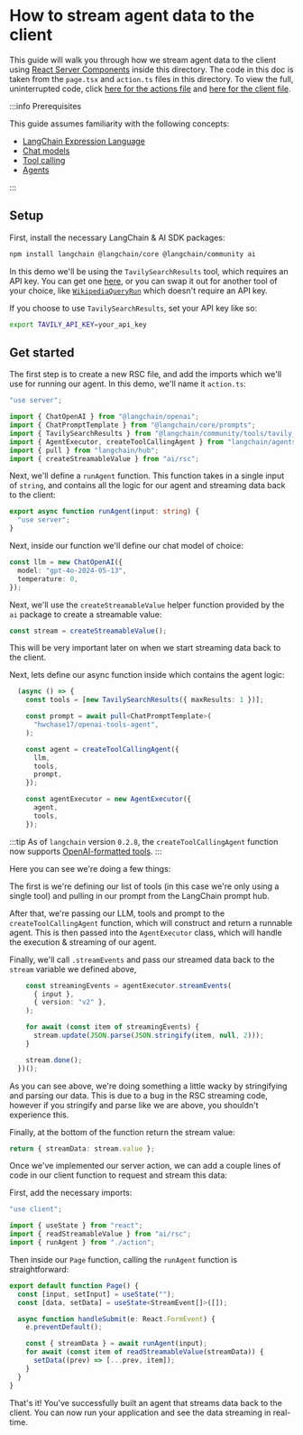 # How to stream agent data to the client

This guide will walk you through how we stream agent data to the client using [React Server Components](https://react.dev/reference/rsc/server-components) inside this directory.
The code in this doc is taken from the `page.tsx` and `action.ts` files in this directory. To view the full, uninterrupted code, click [here for the actions file](https://github.com/langchain-ai/langchain-nextjs-template/blob/main/app/ai_sdk/agent/action.ts)
and [here for the client file](https://github.com/langchain-ai/langchain-nextjs-template/blob/main/app/ai_sdk/agent/page.tsx).

:::info Prerequisites

This guide assumes familiarity with the following concepts:

- [LangChain Expression Language](/docs/concepts#langchain-expression-language)
- [Chat models](/docs/concepts#chat-models)
- [Tool calling](/docs/concepts#functiontool-calling)
- [Agents](/docs/concepts#agents)

:::

## Setup

First, install the necessary LangChain & AI SDK packages:

```bash npm2yarn
npm install langchain @langchain/core @langchain/community ai
```

In this demo we'll be using the `TavilySearchResults` tool, which requires an API key. You can get one [here](https://app.tavily.com/), or you can swap it out for another tool of your choice, like
[`WikipediaQueryRun`](/docs/integrations/tools/wikipedia) which doesn't require an API key.

If you choose to use `TavilySearchResults`, set your API key like so:

```bash
export TAVILY_API_KEY=your_api_key
```

## Get started

The first step is to create a new RSC file, and add the imports which we'll use for running our agent. In this demo, we'll name it `action.ts`:

```typescript action.ts
"use server";

import { ChatOpenAI } from "@langchain/openai";
import { ChatPromptTemplate } from "@langchain/core/prompts";
import { TavilySearchResults } from "@langchain/community/tools/tavily_search";
import { AgentExecutor, createToolCallingAgent } from "langchain/agents";
import { pull } from "langchain/hub";
import { createStreamableValue } from "ai/rsc";
```

Next, we'll define a `runAgent` function. This function takes in a single input of `string`, and contains all the logic for our agent and streaming data back to the client:

```typescript action.ts
export async function runAgent(input: string) {
  "use server";
}
```

Next, inside our function we'll define our chat model of choice:

```typescript action.ts
const llm = new ChatOpenAI({
  model: "gpt-4o-2024-05-13",
  temperature: 0,
});
```

Next, we'll use the `createStreamableValue` helper function provided by the `ai` package to create a streamable value:

```typescript action.ts
const stream = createStreamableValue();
```

This will be very important later on when we start streaming data back to the client.

Next, lets define our async function inside which contains the agent logic:

```typescript action.ts
  (async () => {
    const tools = [new TavilySearchResults({ maxResults: 1 })];

    const prompt = await pull<ChatPromptTemplate>(
      "hwchase17/openai-tools-agent",
    );

    const agent = createToolCallingAgent({
      llm,
      tools,
      prompt,
    });

    const agentExecutor = new AgentExecutor({
      agent,
      tools,
    });
```

:::tip
As of `langchain` version `0.2.8`, the `createToolCallingAgent` function now supports [OpenAI-formatted tools](https://api.js.langchain.com/interfaces/langchain_core.language_models_base.ToolDefinition.html).
:::

Here you can see we're doing a few things:

The first is we're defining our list of tools (in this case we're only using a single tool) and pulling in our prompt from the LangChain prompt hub.

After that, we're passing our LLM, tools and prompt to the `createToolCallingAgent` function, which will construct and return a runnable agent.
This is then passed into the `AgentExecutor` class, which will handle the execution & streaming of our agent.

Finally, we'll call `.streamEvents` and pass our streamed data back to the `stream` variable we defined above,

```typescript action.ts
    const streamingEvents = agentExecutor.streamEvents(
      { input },
      { version: "v2" },
    );

    for await (const item of streamingEvents) {
      stream.update(JSON.parse(JSON.stringify(item, null, 2)));
    }

    stream.done();
  })();
```

As you can see above, we're doing something a little wacky by stringifying and parsing our data. This is due to a bug in the RSC streaming code,
however if you stringify and parse like we are above, you shouldn't experience this.

Finally, at the bottom of the function return the stream value:

```typescript action.ts
return { streamData: stream.value };
```

Once we've implemented our server action, we can add a couple lines of code in our client function to request and stream this data:

First, add the necessary imports:

```typescript page.tsx
"use client";

import { useState } from "react";
import { readStreamableValue } from "ai/rsc";
import { runAgent } from "./action";
```

Then inside our `Page` function, calling the `runAgent` function is straightforward:

```typescript page.tsx
export default function Page() {
  const [input, setInput] = useState("");
  const [data, setData] = useState<StreamEvent[]>([]);

  async function handleSubmit(e: React.FormEvent) {
    e.preventDefault();

    const { streamData } = await runAgent(input);
    for await (const item of readStreamableValue(streamData)) {
      setData((prev) => [...prev, item]);
    }
  }
}
```

That's it! You've successfully built an agent that streams data back to the client. You can now run your application and see the data streaming in real-time.
